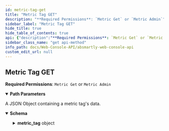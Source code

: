 ```yaml
---
id: metric-tag-get
title: "Metric Tag GET"
description: "**Required Permissions**: `Metric Get` or `Metric Admin`"
sidebar_label: "Metric Tag GET"
hide_title: true
hide_table_of_contents: true
api: {"description":"**Required Permissions**: `Metric Get` or `Metric Admin`","parameters":[{"name":"metricTagId","in":"path","required":true,"schema":{"type":"integer"},"description":"The id of the Metric Tag that you wish to get data from."}],"responses":{"200":{"description":"A JSON Object containing a metric tag's data.","content":{"application/json":{"schema":{"type":"object","properties":{"metric_tag":{"type":"object","properties":{"id":{"type":"integer"},"tag":{"type":"string","example":"location:Header"},"created_at":{"type":"string","format":"date-time"},"created_by_user_id":{"type":"integer"},"updated_at":{"nullable":true,"type":"string","format":"date-time"},"updated_by_user_id":{"nullable":true,"type":"integer"}},"title":"MetricTag"}}}}}}},"method":"get","path":"/metric_tags/{metricTagId}","servers":[{"url":"https://sandbox.absmartly.com/v1"}],"security":[{"UserApiKey":[]}],"securitySchemes":{"UserApiKey":{"type":"apiKey","in":"header","description":"A User API Key for API authorization. **Must be in the format \"Api-Key your_user_api_key\"**","name":"Authorization","scheme":"^Api-Key\\s\\S+"}},"info":{"title":"ABsmartly Web Console API","version":"1.0.0","description":"An OpenAPI Specification that describes the ABsmartly API for working with your experiments programmatically.","contact":{"name":"API Support","email":"api@absmartly.com"},"license":{"name":"Proprietary"}},"postman":{"name":"Metric Tag GET","description":{"content":"**Required Permissions**: `Metric Get` or `Metric Admin`","type":"text/plain"},"url":{"path":["metric_tags",":metricTagId"],"host":["{{baseUrl}}"],"query":[],"variable":[{"disabled":false,"description":{"content":"(Required) The id of the Metric Tag that you wish to get data from.","type":"text/plain"},"type":"any","value":"","key":"metricTagId"}]},"header":[{"key":"Accept","value":"application/json"}],"method":"GET"}}
sidebar_class_name: "get api-method"
info_path: docs/Web-Console-API/absmartly-web-console-api
custom_edit_url: null
---
```



## Metric Tag GET



**Required Permissions**: `Metric Get` or `Metric Admin`

<details style={{"marginBottom":"1rem"}} data-collapsed={false} open={true}><summary style={{}}><strong>Path Parameters</strong></summary><div><ul><ParamsItem className={"paramsItem"} param={{"name":"metricTagId","in":"path","required":true,"schema":{"type":"integer"},"description":"The id of the Metric Tag that you wish to get data from."}}></ParamsItem></ul></div></details><div><ApiTabs><TabItem label={"200"} value={"200"}><div>

A JSON Object containing a metric tag's data.

</div><div><MimeTabs schemaType={"response"}><TabItem label={"application/json"} value={"application/json"}><SchemaTabs><TabItem label={"Schema"} value={"Schema"}><details style={{}} data-collapsed={false} open={true}><summary style={{"textAlign":"left"}}><strong>Schema</strong></summary><div style={{"textAlign":"left","marginLeft":"1rem"}}></div><ul style={{"marginLeft":"1rem"}}><SchemaItem collapsible={true} className={"schemaItem"}><details style={{}}><summary style={{}}><strong>metric_tag</strong><span style={{"opacity":"0.6"}}> object</span></summary><div style={{"marginLeft":"1rem"}}><SchemaItem collapsible={false} name={"id"} required={false} schemaName={"integer"} qualifierMessage={undefined} schema={{"type":"integer"}}></SchemaItem><SchemaItem collapsible={false} name={"tag"} required={false} schemaName={"string"} qualifierMessage={undefined} schema={{"type":"string","example":"location:Header"}}></SchemaItem><SchemaItem collapsible={false} name={"created_at"} required={false} schemaName={"date-time"} qualifierMessage={undefined} schema={{"type":"string","format":"date-time"}}></SchemaItem><SchemaItem collapsible={false} name={"created_by_user_id"} required={false} schemaName={"integer"} qualifierMessage={undefined} schema={{"type":"integer"}}></SchemaItem><SchemaItem collapsible={false} name={"updated_at"} required={false} schemaName={"date-time"} qualifierMessage={undefined} schema={{"nullable":true,"type":"string","format":"date-time"}}></SchemaItem><SchemaItem collapsible={false} name={"updated_by_user_id"} required={false} schemaName={"integer"} qualifierMessage={undefined} schema={{"nullable":true,"type":"integer"}}></SchemaItem></div></details></SchemaItem></ul></details></TabItem><TabItem label={"Example (from schema)"} value={"Example (from schema)"}><ResponseSamples responseExample={"{\n  \"metric_tag\": {\n    \"id\": 0,\n    \"tag\": \"location:Header\",\n    \"created_at\": \"2023-12-01T11:53:09.642Z\",\n    \"created_by_user_id\": 0,\n    \"updated_at\": \"2023-12-01T11:53:09.642Z\",\n    \"updated_by_user_id\": 0\n  }\n}"} language={"json"}></ResponseSamples></TabItem></SchemaTabs></TabItem></MimeTabs></div></TabItem></ApiTabs></div>
      